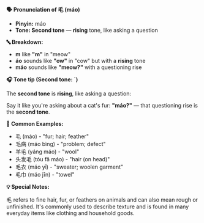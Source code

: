 **🗣️ Pronunciation of 毛 (máo)**

- **Pinyin:** máo
- **Tone: Second tone** — **rising** tone, like asking a question

**🔤 Breakdown:**

- **m** like **"m"** in "meow"
- **áo** sounds like **"ow"** in "cow" but with a **rising** tone
- **máo** sounds like **"meow?"** with a questioning rise

**🎧 Tone tip (Second tone: ˊ)**

The **second tone** is **rising**, like asking a question:

Say it like you're asking about a cat's fur: **"máo?"** — that questioning rise is the **second
tone**.

**📝 Common Examples:**

- 毛 (máo) - "fur; hair; feather"
- 毛病 (máo bìng) - "problem; defect"
- 羊毛 (yáng máo) - "wool"
- 头发毛 (tóu fā máo) - "hair (on head)"
- 毛衣 (máo yī) - "sweater; woolen garment"
- 毛巾 (máo jīn) - "towel"

**💡 Special Notes:**

毛 refers to fine hair, fur, or feathers on animals and can also mean rough or unfinished. It's
commonly used to describe texture and is found in many everyday items like clothing and household
goods.
